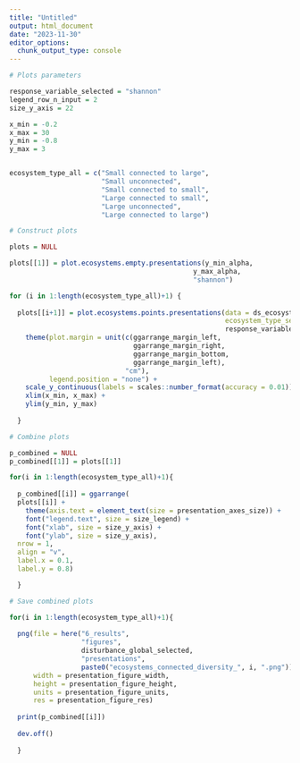 ```yaml
---
title: "Untitled"
output: html_document
date: "2023-11-30"
editor_options: 
  chunk_output_type: console
---
```


```r

# Plots parameters

response_variable_selected = "shannon"
legend_row_n_input = 2
size_y_axis = 22

x_min = -0.2
x_max = 30
y_min = -0.8
y_max = 3


ecosystem_type_all = c("Small connected to large",
                       "Small unconnected",
                       "Small connected to small",
                       "Large connected to small",
                       "Large unconnected",
                       "Large connected to large")
```

```r

# Construct plots

plots = NULL

plots[[1]] = plot.ecosystems.empty.presentations(y_min_alpha,
                                              y_max_alpha,
                                              "shannon")

for (i in 1:length(ecosystem_type_all)+1) {
  
  plots[[i+1]] = plot.ecosystems.points.presentations(data = ds_ecosystems,
                                                      ecosystem_type_selected = ecosystem_type_all[1:i],
                                                      response_variable_selected) +
    theme(plot.margin = unit(c(ggarrange_margin_left,
                               ggarrange_margin_right,
                               ggarrange_margin_bottom,
                               ggarrange_margin_left),
                             "cm"),
          legend.position = "none") +
    scale_y_continuous(labels = scales::number_format(accuracy = 0.01)) + 
    xlim(x_min, x_max) +
    ylim(y_min, y_max)
  
  }
```

```r

# Combine plots

p_combined = NULL
p_combined[[1]] = plots[[1]]

for(i in 1:length(ecosystem_type_all)+1){
  
  p_combined[[i]] = ggarrange(
  plots[[i]] +
    theme(axis.text = element_text(size = presentation_axes_size)) + 
    font("legend.text", size = size_legend) +
    font("xlab", size = size_y_axis) +
    font("ylab", size = size_y_axis),
  nrow = 1,
  align = "v",
  label.x = 0.1,
  label.y = 0.8)

  }
```

```r

# Save combined plots

for(i in 1:length(ecosystem_type_all)+1){
  
  png(file = here("6_results", 
                  "figures", 
                  disturbance_global_selected, 
                  "presentations", 
                  paste0("ecosystems_connected_diversity_", i, ".png")),
      width = presentation_figure_width,
      height = presentation_figure_height,
      units = presentation_figure_units,
      res = presentation_figure_res)
  
  print(p_combined[[i]])
  
  dev.off()
  
  }
```